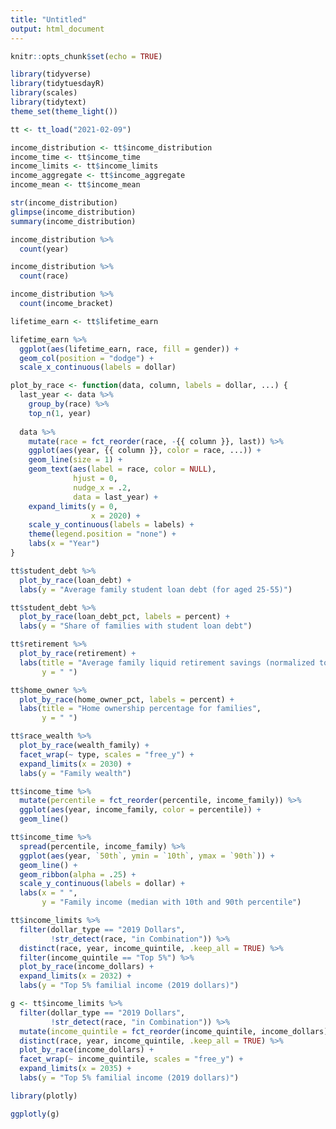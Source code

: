 ```yaml
---
title: "Untitled"
output: html_document
---
```


```r
knitr::opts_chunk$set(echo = TRUE)
```

```r
library(tidyverse)
library(tidytuesdayR)
library(scales)
library(tidytext)
theme_set(theme_light())

tt <- tt_load("2021-02-09")
```

```r
income_distribution <- tt$income_distribution
income_time <- tt$income_time
income_limits <- tt$income_limits
income_aggregate <- tt$income_aggregate
income_mean <- tt$income_mean

str(income_distribution)
glimpse(income_distribution)
summary(income_distribution)

income_distribution %>% 
  count(year)

income_distribution %>% 
  count(race)

income_distribution %>% 
  count(income_bracket)

```

```r
lifetime_earn <- tt$lifetime_earn

lifetime_earn %>% 
  ggplot(aes(lifetime_earn, race, fill = gender)) +
  geom_col(position = "dodge") +
  scale_x_continuous(labels = dollar)
```

```r
plot_by_race <- function(data, column, labels = dollar, ...) {
  last_year <- data %>% 
    group_by(race) %>% 
    top_n(1, year)  
    
  data %>% 
    mutate(race = fct_reorder(race, -{{ column }}, last)) %>% 
    ggplot(aes(year, {{ column }}, color = race, ...)) +
    geom_line(size = 1) +
    geom_text(aes(label = race, color = NULL), 
              hjust = 0, 
              nudge_x = .2,
              data = last_year) +
    expand_limits(y = 0, 
                  x = 2020) +
    scale_y_continuous(labels = labels) +
    theme(legend.position = "none") +
    labs(x = "Year")
}

tt$student_debt %>% 
  plot_by_race(loan_debt) +
  labs(y = "Average family student loan debt (for aged 25-55)")

tt$student_debt %>% 
  plot_by_race(loan_debt_pct, labels = percent) +
  labs(y = "Share of families with student loan debt")

tt$retirement %>% 
  plot_by_race(retirement) +
  labs(title = "Average family liquid retirement savings (normalized to 2016 dollars)", 
       y = " ")

tt$home_owner %>% 
  plot_by_race(home_owner_pct, labels = percent) +
  labs(title = "Home ownership percentage for families", 
       y = " ")

tt$race_wealth %>% 
  plot_by_race(wealth_family) + 
  facet_wrap(~ type, scales = "free_y") +
  expand_limits(x = 2030) +
  labs(y = "Family wealth")

```

```r
tt$income_time %>% 
  mutate(percentile = fct_reorder(percentile, income_family)) %>% 
  ggplot(aes(year, income_family, color = percentile)) +
  geom_line()

tt$income_time %>% 
  spread(percentile, income_family) %>% 
  ggplot(aes(year, `50th`, ymin = `10th`, ymax = `90th`)) +
  geom_line() +
  geom_ribbon(alpha = .25) +
  scale_y_continuous(labels = dollar) +
  labs(x = " ", 
       y = "Family income (median with 10th and 90th percentile")

tt$income_limits %>%
  filter(dollar_type == "2019 Dollars", 
         !str_detect(race, "in Combination")) %>% 
  distinct(race, year, income_quintile, .keep_all = TRUE) %>% 
  filter(income_quintile == "Top 5%") %>% 
  plot_by_race(income_dollars) +
  expand_limits(x = 2032) +
  labs(y = "Top 5% familial income (2019 dollars)")

g <- tt$income_limits %>%
  filter(dollar_type == "2019 Dollars", 
         !str_detect(race, "in Combination")) %>% 
  mutate(income_quintile = fct_reorder(income_quintile, income_dollars)) %>% 
  distinct(race, year, income_quintile, .keep_all = TRUE) %>% 
  plot_by_race(income_dollars) +
  facet_wrap(~ income_quintile, scales = "free_y") +
  expand_limits(x = 2035) +
  labs(y = "Top 5% familial income (2019 dollars)")

library(plotly)

ggplotly(g)
```



